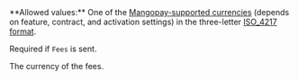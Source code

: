 <ParamField body="Currency" type="string" >     
**Allowed values:** One of the <a href="/guides/currencies" target="_blank">Mangopay-supported currencies</a> (depends on feature, contract, and activation settings) in the three-letter <a href="/api-reference/overview/data-formats" target="_blank">ISO_4217 format</a>.

Required if `Fees` is sent.

The currency of the fees. 
</ParamField>